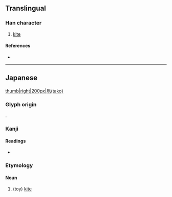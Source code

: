 {{character info/new}}
==Translingual==

===Han character===
{{Han char|rn=16|rad=几|as=03|sn=5|four=|canj=HNLB|ids=⿵⺇巾}}

# [[kite]]

====References====
* {{Han ref|kx=0134.081|dkj=01749|dj=0299.190|hdz=10276.111|uh=51E7|ud=20967}}

----

==Japanese==
[[file:Takoagetaikai873.JPG|thumb|right|200px|凧(tako)]]

===Glyph origin===
{{ja-etym-kokuji}}.

===Kanji===
{{ja-kanji|grade=n|rs=几03}}

====Readings====
* {{ja-readings|kun=[[たこ]] (tako), [[いかのぼり]] (ikanobori)}}

===Etymology===
{{ja-kanjitab|たこ|yomi=k}}

====Noun====
{{ja-noun|たこ}}

# (toy) [[kite]] {{gloss|a tethered object lifted by wind}}